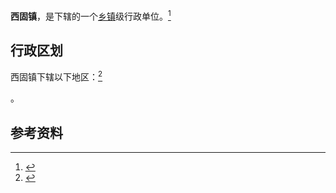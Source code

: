 {{中国乡级行政区|61/05/27/104/000}}

'''西固镇'''，是{{PRC admin/fullname|61/05/27/104/000|3}}下辖的一个[[乡镇|乡镇]]级行政单位。<ref>{{PRC admin/ref sgc|{{PRC admin/parent|61/05/27/104/000}}}}</ref>

== 行政区划 ==

西固镇下辖以下地区：<ref>{{PRC admin/ref sgc|61/05/27/104/000}}</ref>

{{PRC admin/children|61/05/27/104/000}}。

== 参考资料 ==

{{reflist}}

{{行政区划小作品}}
{{PRC admin/navcat|61/05/27/104/000}}